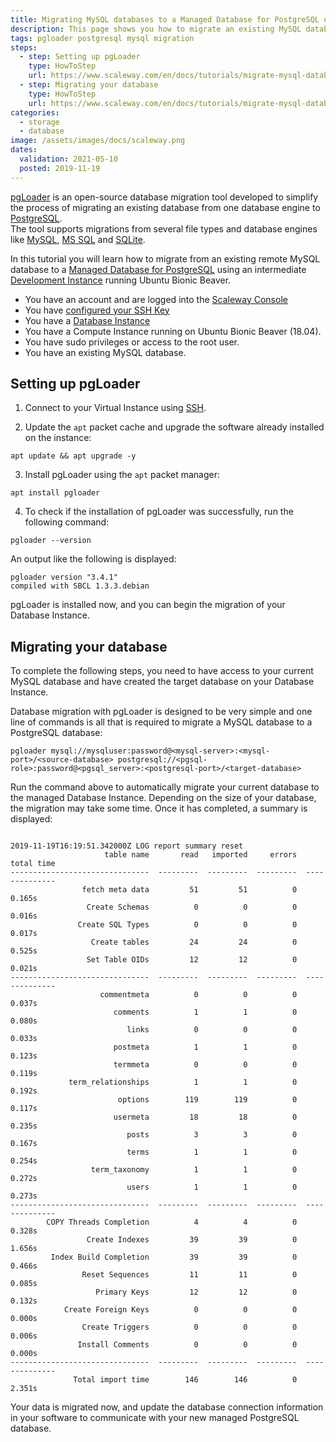 ```yaml
---
title: Migrating MySQL databases to a Managed Database for PostgreSQL using pgLoader
description: This page shows you how to migrate an existing MySQL database to a managed PostgreSQL database using pgLoader
tags: pgloader postgresql mysql migration
steps:
  - step: Setting up pgLoader
    type: HowToStep
    url: https://www.scaleway.com/en/docs/tutorials/migrate-mysql-databases-postgresql-pgloader//#Setting-up-pgLoader
  - step: Migrating your database
    type: HowToStep
    url: https://www.scaleway.com/en/docs/tutorials/migrate-mysql-databases-postgresql-pgloader/#Migrating-your-database
categories:
  - storage
  - database
image: /assets/images/docs/scaleway.png
dates:
  validation: 2021-05-10
  posted: 2019-11-19
---
```


[pgLoader](https://pgloader.io/) is an open-source database migration tool developed to simplify the process of migrating an existing database from one database engine to [PostgreSQL](https://www.postgresql.org/).  
The tool supports migrations from several file types and database engines like [MySQL](https://www.mysql.com/), [MS SQL](https://www.microsoft.com/en-us/sql-server/sql-server-2019) and [SQLite](https://www.sqlite.org/index.html).

In this tutorial you will learn how to migrate from an existing remote MySQL database to a [Managed Database for PostgreSQL](https://www.scaleway.com/en/database/) using an intermediate [Development Instance](https://www.scaleway.com/en/virtual-Instances/development/) running Ubuntu Bionic Beaver.

<Message type="requirement">

- You have an account and are logged into the [Scaleway Console](https://console.scaleway.com)
- You have [configured your SSH Key](/console/my-project/how-to/create-ssh-key/)
- You have a [Database Instance](https://www.scaleway.com/en/database/)
- You have a Compute Instance running on Ubuntu Bionic Beaver (18.04).
- You have sudo privileges or access to the root user.
- You have an existing MySQL database.

</Message>

## Setting up pgLoader

1. Connect to your Virtual Instance using [SSH](/compute/instances/how-to/connect-to-instance/).

2. Update the `apt` packet cache and upgrade the software already installed on the instance:
  ```
  apt update && apt upgrade -y
  ```

3. Install pgLoader using the `apt` packet manager:
  ```
  apt install pgloader
  ```

4. To check if the installation of pgLoader was successfully, run the following command:
  ```
  pgloader --version
  ```

  An output like the following is displayed:

  ```
  pgloader version "3.4.1"
  compiled with SBCL 1.3.3.debian
  ```

pgLoader is installed now, and you can begin the migration of your Database Instance.

## Migrating your database

<Message type="note">

  To complete the following steps, you need to have access to your current MySQL database and have created the target database on your Database Instance.

</Message>

Database migration with pgLoader is designed to be very simple and one line of commands is all that is required to migrate a MySQL database to a PostgreSQL database:

```
pgloader mysql://mysqluser:password@<mysql-server>:<mysql-port>/<source-database> postgresql://<pgsql-role>:password@<pgsql_server>:<postgresql-port>/<target-database>
```

Run the command above to automatically migrate your current database to the managed Database Instance. Depending on the size of your database, the migration may take some time. Once it has completed, a summary is displayed:

```

2019-11-19T16:19:51.342000Z LOG report summary reset
                     table name       read   imported     errors      total time
-------------------------------  ---------  ---------  ---------  --------------
                fetch meta data         51         51          0          0.165s
                 Create Schemas          0          0          0          0.016s
               Create SQL Types          0          0          0          0.017s
                  Create tables         24         24          0          0.525s
                 Set Table OIDs         12         12          0          0.021s
-------------------------------  ---------  ---------  ---------  --------------
                    commentmeta          0          0          0          0.037s
                       comments          1          1          0          0.080s
                          links          0          0          0          0.033s
                       postmeta          1          1          0          0.123s
                       termmeta          0          0          0          0.119s
             term_relationships          1          1          0          0.192s
                        options        119        119          0          0.117s
                       usermeta         18         18          0          0.235s
                          posts          3          3          0          0.167s
                          terms          1          1          0          0.254s
                  term_taxonomy          1          1          0          0.272s
                          users          1          1          0          0.273s
-------------------------------  ---------  ---------  ---------  --------------
        COPY Threads Completion          4          4          0          0.328s
                 Create Indexes         39         39          0          1.656s
         Index Build Completion         39         39          0          0.466s
                Reset Sequences         11         11          0          0.085s
                   Primary Keys         12         12          0          0.132s
            Create Foreign Keys          0          0          0          0.000s
                Create Triggers          0          0          0          0.006s
               Install Comments          0          0          0          0.000s
-------------------------------  ---------  ---------  ---------  --------------
              Total import time        146        146          0          2.351s
```

Your data is migrated now, and update the database connection information in your software to communicate with your new managed PostgreSQL database.
